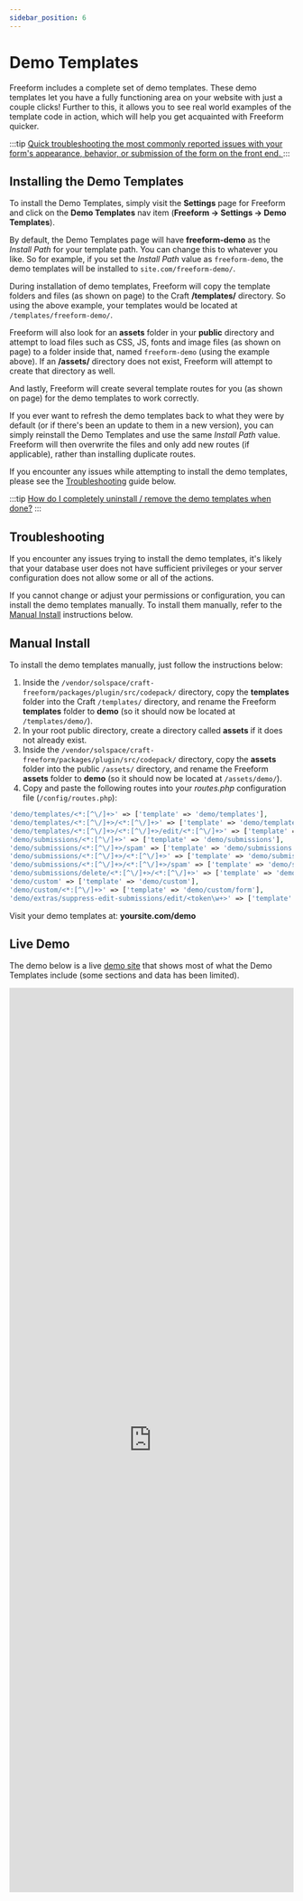 ```yaml
---
sidebar_position: 6
---
```





# Demo Templates

Freeform includes a complete set of demo templates. These demo templates let you have a fully functioning area on your website with just a couple clicks! Further to this, it allows you to see real world examples of the template code in action, which will help you get acquainted with Freeform quicker.

:::tip
[Quick troubleshooting the most commonly reported issues with your form's appearance, behavior, or submission of the form on the front end.
](guides/troubleshooting-form-issues/)
:::

<Photo img={DemoTemplatesPhoto} alt="Demo Templates" />

<Player
  url="https://www.youtube.com/watch?v=bxJtIZNAIoU"
  muted
  loop
  playing
  width="100%"
  height="100%"
/>

## Installing the Demo Templates

To install the Demo Templates, simply visit the **Settings** page for Freeform and click on the **Demo Templates** nav item (**Freeform → Settings → Demo Templates**).

By default, the Demo Templates page will have **freeform-demo** as the _Install Path_ for your template path. You can change this to whatever you like. So for example, if you set the _Install Path_ value as `freeform-demo`, the demo templates will be installed to `site.com/freeform-demo/`.

During installation of demo templates, Freeform will copy the template folders and files (as shown on page) to the Craft **/templates/** directory. So using the above example, your templates would be located at `/templates/freeform-demo/`.

Freeform will also look for an **assets** folder in your **public** directory and attempt to load files such as CSS, JS, fonts and image files (as shown on page) to a folder inside that, named `freeform-demo` (using the example above). If an **/assets/** directory does not exist, Freeform will attempt to create that directory as well.

And lastly, Freeform will create several template routes for you (as shown on page) for the demo templates to work correctly.

If you ever want to refresh the demo templates back to what they were by default (or if there's been an update to them in a new version), you can simply reinstall the Demo Templates and use the same _Install Path_ value. Freeform will then overwrite the files and only add new routes (if applicable), rather than installing duplicate routes.

If you encounter any issues while attempting to install the demo templates, please see the [Troubleshooting](#troubleshooting) guide below.

:::tip
[How do I completely uninstall / remove the demo templates when done?](guides/remove-demo-templates/)
:::

## Troubleshooting

If you encounter any issues trying to install the demo templates, it's likely that your database user does not have sufficient privileges or your server configuration does not allow some or all of the actions.

If you cannot change or adjust your permissions or configuration, you can install the demo templates manually. To install them manually, refer to the [Manual Install](#manual-install) instructions below.

## Manual Install

To install the demo templates manually, just follow the instructions below:

1. Inside the `/vendor/solspace/craft-freeform/packages/plugin/src/codepack/` directory, copy the **templates** folder into the Craft `/templates/` directory, and rename the Freeform **templates** folder to **demo** (so it should now be located at `/templates/demo/`).
2. In your root public directory, create a directory called **assets** if it does not already exist.
3. Inside the `/vendor/solspace/craft-freeform/packages/plugin/src/codepack/` directory, copy the **assets** folder into the public `/assets/` directory, and rename the Freeform **assets** folder to **demo** (so it should now be located at `/assets/demo/`).
4. Copy and paste the following routes into your _routes.php_ configuration file (`/config/routes.php`):

```php
'demo/templates/<*:[^\/]+>' => ['template' => 'demo/templates'],
'demo/templates/<*:[^\/]+>/<*:[^\/]+>' => ['template' => 'demo/templates/form'],
'demo/templates/<*:[^\/]+>/<*:[^\/]+>/edit/<*:[^\/]+>' => ['template' => 'demo/templates/form'],
'demo/submissions/<*:[^\/]+>' => ['template' => 'demo/submissions'],
'demo/submissions/<*:[^\/]+>/spam' => ['template' => 'demo/submissions'],
'demo/submissions/<*:[^\/]+>/<*:[^\/]+>' => ['template' => 'demo/submissions/view'],
'demo/submissions/<*:[^\/]+>/<*:[^\/]+>/spam' => ['template' => 'demo/submissions/view'],
'demo/submissions/delete/<*:[^\/]+>/<*:[^\/]+>' => ['template' => 'demo/submissions/delete'],
'demo/custom' => ['template' => 'demo/custom'],
'demo/custom/<*:[^\/]+>' => ['template' => 'demo/custom/form'],
'demo/extras/suppress-edit-submissions/edit/<token\w+>' => ['template' => 'demo/extras/suppress-edit-submissions'],
```

Visit your demo templates at: **yoursite.com/demo**

## Live Demo

The demo below is a live [demo site](https://demo.solspace.net/craft/freeform-demo/) that shows most of what the Demo Templates include (some sections and data has been limited).

<iframe
  title="App Demo"
  id="app-demo"
  src="https://demo.solspace.net/craft/freeform-demo/"
  scrolling="yes"
  height="1600px"
  width="100%"
  class="app-demo"
  frameborder="0"
></iframe>

